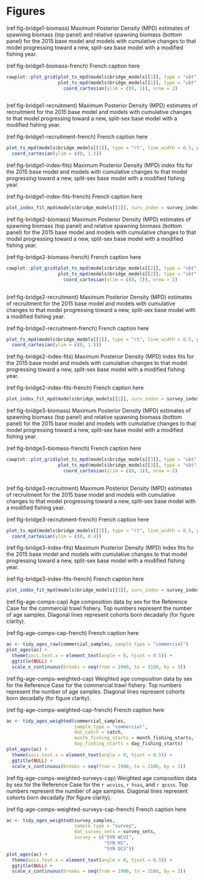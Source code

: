 # Figures

(ref:fig-bridge1-biomass) Maximum Posterior Density (MPD) estimates of spawning biomass (top panel) and relative spawning biomass (bottom panel) for the 2015 base model and models with cumulative changes to that model progressing toward a new, split-sex base model with a modified fishing year.

(ref:fig-bridge1-biomass-french) French caption here

```r
cowplot::plot_grid(plot_ts_mpd(models$bridge_models[[1]], type = "sbt", line_width = 0.5, point_size = 2, legend_title = "Bridge models - 1 fleet"),
                   plot_ts_mpd(models$bridge_models[[1]], type = "sbt", rel = TRUE, line_width = 0.5, legend_title = "Bridge models - 1 fleet") + 
                     coord_cartesian(ylim = c(0, 1)), nrow = 2)
                   
```

(ref:fig-bridge1-recruitment) Maximum Posterior Density (MPD) estimates of recruitment for the 2015 base model and models with cumulative changes to that model progressing toward a new, split-sex base model with a modified fishing year.

(ref:fig-bridge1-recruitment-french) French caption here

```r
plot_ts_mpd(models$bridge_models[[1]], type = "rt", line_width = 0.5, point_size = 2, legend_title = "Bridge models - 1 fleet") +
  coord_cartesian(ylim = c(0, 1.5))
```

(ref:fig-bridge1-index-fits) Maximum Posterior Density (MPD) index fits for the 2015 base model and models with cumulative changes to that model progressing toward a new, split-sex base model with a modified fishing year.

(ref:fig-bridge1-index-fits-french) French caption here

```r
plot_index_fit_mpd(models$bridge_models[[1]], surv_index = survey_index, line_width = 0.5, point_size = 1, legend_title = "Bridge models - 1 fleet")
```



(ref:fig-bridge2-biomass) Maximum Posterior Density (MPD) estimates of spawning biomass (top panel) and relative spawning biomass (bottom panel) for the 2015 base model and models with cumulative changes to that model progressing toward a new, split-sex base model with a modified fishing year.

(ref:fig-bridge2-biomass-french) French caption here

```r
cowplot::plot_grid(plot_ts_mpd(models$bridge_models[[2]], type = "sbt", line_width = 0.5, point_size = 2, legend_title = "Bridge models - 2 fleets"),
                   plot_ts_mpd(models$bridge_models[[2]], type = "sbt", rel = TRUE, line_width = 0.5, legend_title = "Bridge models - 2 fleets") + 
                     coord_cartesian(ylim = c(0, 1)), nrow = 2)
                   
```

(ref:fig-bridge2-recruitment) Maximum Posterior Density (MPD) estimates of recruitment for the 2015 base model and models with cumulative changes to that model progressing toward a new, split-sex base model with a modified fishing year.

(ref:fig-bridge2-recruitment-french) French caption here

```r
plot_ts_mpd(models$bridge_models[[2]], type = "rt", line_width = 0.5, point_size = 2, legend_title = "Bridge models - 2 fleets") +
  coord_cartesian(ylim = c(0, 1.5))
```

(ref:fig-bridge2-index-fits) Maximum Posterior Density (MPD) index fits for the 2015 base model and models with cumulative changes to that model progressing toward a new, split-sex base model with a modified fishing year.

(ref:fig-bridge2-index-fits-french) French caption here

```r
plot_index_fit_mpd(models$bridge_models[[2]], surv_index = survey_index, line_width = 0.5, point_size = 1, legend_title = "Bridge models - 2 fleets")
```



(ref:fig-bridge3-biomass) Maximum Posterior Density (MPD) estimates of spawning biomass (top panel) and relative spawning biomass (bottom panel) for the 2015 base model and models with cumulative changes to that model progressing toward a new, split-sex base model with a modified fishing year.

(ref:fig-bridge3-biomass-french) French caption here

```r
cowplot::plot_grid(plot_ts_mpd(models$bridge_models[[3]], type = "sbt", line_width = 0.5, point_size = 2, legend_title = "Bridge models - 2 fleets"),
                   plot_ts_mpd(models$bridge_models[[3]], type = "sbt", rel = TRUE, line_width = 0.5, legend_title = "Bridge models - 2 fleets") + 
                     coord_cartesian(ylim = c(0, 1)), nrow = 2)
                   
```

(ref:fig-bridge3-recruitment) Maximum Posterior Density (MPD) estimates of recruitment for the 2015 base model and models with cumulative changes to that model progressing toward a new, split-sex base model with a modified fishing year.

(ref:fig-bridge3-recruitment-french) French caption here

```r
plot_ts_mpd(models$bridge_models[[3]], type = "rt", line_width = 0.5, point_size = 2, legend_title = "Bridge models - 2 fleets") +
  coord_cartesian(ylim = c(0, 0.4))
```

(ref:fig-bridge3-index-fits) Maximum Posterior Density (MPD) index fits for the 2015 base model and models with cumulative changes to that model progressing toward a new, split-sex base model with a modified fishing year.

(ref:fig-bridge3-index-fits-french) French caption here

```r
plot_index_fit_mpd(models$bridge_models[[3]], surv_index = survey_index, line_width = 0.5, point_size = 1, legend_title = "Bridge models - 2 fleets")
```

<!-- (ref:fig-catches-map-cap) Total coastwide catch of `r sp`, including both landings and -->
<!--   discards. See Table XX for values. -->

<!-- (ref:fig-catches-cap-map-french) French caption here -->

<!-- ```{r main-catches-map, fig.cap = ifelse(french, "(ref:fig-catches-cap-map-french)", "(ref:fig-catches-map-cap)"), out.width = "100%" , fig.pos="H"} -->
<!-- cpue_spatial_1996_pres <- cpue_spatial %>% filter(year %in% 2018) -->
<!-- plot_cpue_spatial(cpue_spatial_1996_pres, french = french, start_year = start_catch_yr) + -->
<!--   theme(axis.text.x = element_text(angle = 0)) + -->
<!--   ggtitle(NULL) + -->
<!--   scale_x_continuous(breaks = seq(from = 1900, to = 2100, by = 5)) -->
<!-- ``` -->

<!-- (ref:fig-catches-cap) Total coastwide catch of `r sp`, including both landings and -->
<!--   discards. See Table XX for values. -->

<!-- (ref:fig-catches-cap-french) French caption here -->

<!-- ```{r main-catches, fig.cap = ifelse(french, "(ref:fig-catches-cap-french)", "(ref:fig-catches-cap)"), out.width = "100%", fig.pos="H"} -->
<!-- ct <- tidy_catch(catch, areas = NULL) -->
<!-- plot_catch(ct, french = french, xlim = c(start_catch_yr, end_catch_yr)) + -->
<!--   theme(axis.text.x = element_text(angle = 0)) + -->
<!--   ggtitle(NULL) + -->
<!--   scale_x_continuous(breaks = seq(from = 1900, to = 2100, by = 5)) -->
<!-- ``` -->

<!-- (ref:fig-catches-by-area-cap) Total catch of `r sp` by area, including both landings and -->
<!--   discards. See Table XX for values. -->

<!-- (ref:fig-catches-by-area-cap-french) French caption here -->

<!-- ```{r main-catches-by-area, fig.cap = ifelse(french, "(ref:fig-catches-by-area-cap-french)", "(ref:fig-catches-by-area-cap)"), out.width = "100%", fig.pos="H"} -->
<!-- ct_areas <- tidy_catch(catch, areas = c("3[CD]+", "5[ABCDE]+")) -->
<!-- plot_catch(ct_areas, french = french, xlim = c(start_catch_yr, end_catch_yr)) + -->
<!--   theme(axis.text.x = element_text(angle = 0)) + -->
<!--   ggtitle(NULL) + -->
<!--   scale_x_continuous(breaks = seq(from = 1900, to = 2100, by = 5)) -->
<!-- ``` -->

<!-- (ref:fig-catches-by-area-fine-cap) Total catch of `r sp` by area, including both landings and -->
<!--   discards. See Table XX for values. -->

<!-- (ref:fig-catches-by-area-fine-cap-french) French caption here -->

<!-- ```{r main-catches-by-area-fine, fig.cap = ifelse(french, "(ref:fig-catches-by-area-fine-cap-french)", "(ref:fig-catches-by-area-fine-cap)"), out.width = "100%", fig.pos="H"} -->
<!-- ct_areas <- tidy_catch(catch, areas = c("3[CD]+", "5[AB]+", "5[CD]", "5[E]")) -->
<!-- plot_catch(ct_areas, french = french, xlim = c(start_catch_yr, end_catch_yr)) + -->
<!--   theme(axis.text.x = element_text(angle = 0)) + -->
<!--   ggtitle(NULL) + -->
<!--   scale_x_continuous(breaks = seq(from = 1900, to = 2100, by = 5)) -->
<!-- ``` -->

(ref:fig-age-comps-cap) Age composition data by sex for the Reference Case for the commercial trawl fishery. Top numbers represent the number of age samples. Diagonal lines represent cohorts born decadally (for figure clarity).

(ref:fig-age-comps-cap-french) French caption here

```r
ac <- tidy_ages_raw(commercial_samples, sample_type = "commercial")
plot_ages(ac) +
  theme(axis.text.x = element_text(angle = 0, hjust = 0.5)) +
  ggtitle(NULL) +
  scale_x_continuous(breaks = seq(from = 1900, to = 2100, by = 1))
```

(ref:fig-age-comps-weighted-cap) Weighted age composition data by sex for the Reference Case for the commercial trawl fishery. Top numbers represent the number of age samples. Diagonal lines represent cohorts born decadally (for figure clarity).

(ref:fig-age-comps-weighted-cap-french) French caption here

```r
ac <- tidy_ages_weighted(commercial_samples,
                         sample_type = "commercial",
                         dat_catch = catch,
                         month_fishing_starts = month_fishing_starts,
                         day_fishing_starts = day_fishing_starts)
plot_ages(ac) +
  theme(axis.text.x = element_text(angle = 0, hjust = 0.5)) +
  ggtitle(NULL) +
  scale_x_continuous(breaks = seq(from = 1900, to = 2100, by = 1))
```

(ref:fig-age-comps-weighted-surveys-cap) Weighted age composition data by sex for the Reference Case for the `r wcviss`, `r hsss`, and `r qcsss`. Top numbers represent the number of age samples. Diagonal lines represent cohorts born decadally (for figure clarity).

(ref:fig-age-comps-weighted-surveys-cap-french) French caption here

```r
ac <- tidy_ages_weighted(survey_samples,
                         sample_type = "survey",
                         dat_survey_sets = survey_sets,
                         survey = c("SYN WCVI",
                                    "SYN HS",
                                    "SYN QCS"))
plot_ages(ac) +
  theme(axis.text.x = element_text(angle = 0, hjust = 0.5)) +
  ggtitle(NULL) +
  scale_x_continuous(breaks = seq(from = 1900, to = 2100, by = 2))
```

<!-- (ref:fig-length-comps-weighted-cap) Weighted length composition data by sex for the Reference Case for the commercial trawl fishery. Top numbers represent the number of age samples. Diagonal lines represent cohorts born decadally (for figure clarity). -->

<!-- (ref:fig-length-comps-weighted-cap-french) French caption here -->

<!-- ```{r length-comps-weighted, fig.cap = ifelse(french, "(ref:fig-length-comps-weighted-cap-french)", "(ref:fig-length-comps-weighted-cap)"), out.width = "100%", fig.pos="H"} -->
<!-- lc <- tidy_lengths_weighted(commercial_samples, sample_type = "commercial", dat_catch = catch) -->
<!-- plot_lengths(lc) + -->
<!--   theme(axis.text.x = element_text(angle = 0, hjust = 0.5)) + -->
<!--   ggtitle(NULL) + -->
<!--   scale_x_continuous(breaks = seq(from = 0, to = 100, by = 5)) + -->
<!--   theme(strip.text.y = element_text(angle = 0)) -->
<!-- ``` -->

<!-- (ref:fig-priors-cap) Prior probability distributions used in the Reference Case. Parameters $q_k$ represent gears where: k = 2 is the `r qcsss`, k = 3 is the `r hsmas`, k = 4 is the `r hsss`, and k = 5 is the `r wcviss`. -->

<!-- (ref:fig-priors-cap-french) French caption here -->

<!-- ```{r priors, fig.cap = ifelse(french, "(ref:fig-priors-cap-french)", "(ref:fig-priors-cap)"), out.width = "100%", fig.pos = "H"} -->
<!-- #make.priors.posts.plot(base_model) -->
<!-- ``` -->

<!-- (ref:fig-priors-posts-cap) Prior probability distributions used in the Reference Case with comparative posterior histograms. Parameter $q_k$ represents gears as follows: $k=1$: commercial trawl; $k=2$: `r qcsss`: $k=3$; `r hsmas`: $k=4$; `r hsss`, and $k=5$; `r wcviss`. The dotted red lines are the MPD estimates from the Reference Case. -->

<!-- (ref:fig-priors-posts-cap-french) French caption here -->

<!-- ```{r priors-posts, fig.cap = ifelse(french, "(ref:fig-priors-posts-cap-french)", "(ref:fig-priors-posts-cap)"), out.width = "100%", fig.pos = "H"} -->
<!-- #make.priors.posts.plot(base_model, priors.only = FALSE) -->
<!-- ``` -->

<!-- (ref:fig-traces-cap) Trace plots for MCMC output of estimated parameters in the Reference Case. The MCMC run had chain length `r mcmc_chain_length`, with a sample taken at every `r mcsave`th iteration. Of the `r tot_num_posts` samples saved, the first `r burnin` were removed as a burn-in period. Parameters $q_k$ (catchability), $\hat{a}_k$ (selectivity-at-age-50%), and $\hat{\gamma}_k$ (selectivity standard deviation-at-50%) represent gears as follows: $k=1$: commercial trawl; $k=2$: `r qcsss`: $k=3$; `r hsmas`: $k=4$; `r hsss`, and $k=5$; `r wcviss`. The `r hsmas` did not have estimates selectivity, so there are no $\hat{a}_3$ or $\hat{\gamma}_3$ parameters. -->

<!-- (ref:fig-traces-cap-french) French caption here -->

<!-- ```{r traces, fig.cap = ifelse(french, "(ref:fig-traces-cap-french)", "(ref:fig-traces-cap)"), out.width = "100%", fig.pos = "H"} -->
<!-- #make.traces.plot(base_model) -->
<!-- ``` -->

<!-- (ref:fig-autocorr-cap) Autocorrelation plots for MCMC output of estimated parameters in the -->
<!-- Reference Case. See Figure \@ref(fig:traces) for parameter descriptions. -->

<!-- (ref:fig-autocorr-cap-french) French caption here -->

<!-- ```{r autocorr, fig.cap = ifelse(french, "(ref:fig-autocorr-cap-french)", "(ref:fig-autocorr-cap)"), out.width = "100%", fig.pos = "H"} -->
<!-- #make.autocor.plot(base_model) -->
<!-- ``` -->

<!-- (ref:fig-pairs-cap) Pairs plots for MCMC output of estimated parameters in the Reference Case. -->
<!--   See Figure \@ref(fig:traces) for parameter descriptions. -->

<!-- (ref:fig-pairs-cap-french) French caption here -->

<!-- ```{r pairs, fig.cap = ifelse(french, "(ref:fig-pairs-cap-french)", "(ref:fig-pairs-cap)"), out.width = "100%", fig.pos = "H"} -->
<!-- #make.pairs.plot(base_model) -->
<!-- ``` -->



<!-- (ref:fig-cpue-cap) CPUE -->

<!-- (ref:fig-cpue-cap-french) French caption here -->

<!-- ```{r cpue, fig.cap = ifelse(french, "(ref:fig-cpue-cap-french)", "(ref:fig-cpue-cap)"), out.width = "100%", fig.pos = "H"} -->
<!-- cp <-  -->

<!-- ``` -->
